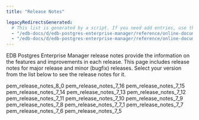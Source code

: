 ```yaml
---
title: "Release Notes"

legacyRedirectsGenerated:
  # This list is generated by a script. If you need add entries, use the `legacyRedirects` key.
  - "/edb-docs/d/edb-postgres-enterprise-manager/reference/online-documentation/8.0/release_notes.html"
  - "/edb-docs/d/edb-postgres-enterprise-manager/reference/online-documentation/latest/release_notes.html"
---
```


EDB Postgres Enterprise Manager release notes provide the information on the features and improvements in each release. This page includes release notes for major release and minor (bugfix) releases. Select your version from the list below to see the release notes for it.

<div class="toctree">

pem_release_notes_8_0 pem_release_notes_7_16 pem_release_notes_7_15 pem_release_notes_7_14 pem_release_notes_7_13 pem_release_notes_7_12 pem_release_notes_7_11 pem_release_notes_7_10 pem_release_notes_7_9 pem_release_notes_7_8 pem_release_notes_7_7_1 pem_release_notes_7_7 pem_release_notes_7_6 pem_release_notes_7_5

</div>

